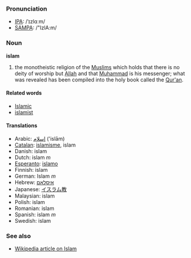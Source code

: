 ===Pronunciation===
*[[w:IPA|IPA]]: /ˈɪzlɑːm/
*[[w:SAMPA|SAMPA]]: /"IzlA:m/

=== Noun ===
'''islam'''

# the monotheistic religion of the [[Muslim]]s which holds that there is no deity of worship but [[Allah]] and that [[Muhammad]] is his messenger; what was revealed has been compiled into the holy book called the [[Qur'an]].

==== Related words ====
*[[Islamic]]
*[[islamist]]

==== Translations ====
*Arabic: [[إسلام]] ('islām)
*[[Catalan]]: [[islamisme]], islam
*Danish: islam
*Dutch: islam ''m''
*[[Esperanto]]: [[islamo]]
*Finnish: islam
*German: Islam ''m''
*Hebrew: [[איסלאם]]
*Japanese: [[イスラム教]]
*Malaysian: islam
*Polish: islam
*Romanian: islam
*Spanish: islam ''m''
*Swedish: islam

===See also===
*[[w:islam|Wikipedia article on Islam]]